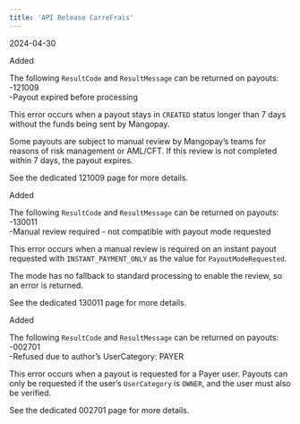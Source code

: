 ```yaml
---  
title: 'API Release CarreFrais'  
---  
```

<span class="date">2024-04-30</span>  
  
  
<div class="pill pill-green">Added</div>  
  

The following `ResultCode` and `ResultMessage` can be returned on payouts:  
-121009  
-Payout expired before processing  

This error occurs when a payout stays in `CREATED` status longer than 7 days without the funds being sent by Mangopay.  

Some payouts are subject to manual review by Mangopay’s teams for reasons of risk management or AML/CFT. If this review is not completed within 7 days, the payout expires.  

See the dedicated 121009 page for more details.  
<div class="pill pill-green">Added</div>  
  

The following `ResultCode` and `ResultMessage` can be returned on payouts:  
-130011   
-Manual review required - not compatible with payout mode requested  

This error occurs when a manual review is required on an instant payout requested with `INSTANT_PAYMENT_ONLY` as the value for `PayoutModeRequested`.  

The mode has no fallback to standard processing to enable the review, so an error is returned.  

See the dedicated 130011 page for more details.  
<div class="pill pill-green">Added</div>  
  

The following `ResultCode` and `ResultMessage` can be returned on payouts:  
-002701   
-Refused due to author’s UserCategory: PAYER  

This error occurs when a payout is requested for a Payer user. Payouts can only be requested if the user’s `UserCategory` is `OWNER`, and the user must also be verified.  

See the dedicated 002701 page for more details.